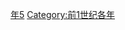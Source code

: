 {{Catnav|頁面分類|历史|歷史時代|年|前1世纪各年}}

{{catmore}}
{{Commons category|15 BC}}

[[Category:前10年代|年5]]
[[Category:前1世纪各年|Category:前1世纪各年]]